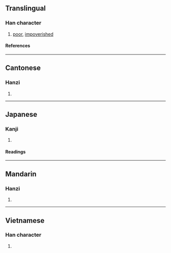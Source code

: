 {{also|𪧘}}
{{character info}}
==Translingual==

===Han character===
{{Han char|rn=40|rad=宀|as=11|sn=14|four=30404|canj=JLLV|ids=⿱宀婁}}

# [[poor]], [[impoverished]]

====References====
{{Han ref|kx=0290.180|dkj=07285|dj=0574.250|hdz=20948.020|uh=5BE0}}

----

==Cantonese==

===Hanzi===
{{yue-hanzi|sim=𪧘|jyut=[[geoi6]], [[lau4]], [[leoi6]]|y=geui6, lau4, leui6}}

# {{rfdef|yue|sort=宀11}}

----

==Japanese==

===Kanji===
{{ja-kanji|grade=|rs=宀11}}

# {{rfdef|ja|sort=宀11}}

====Readings====
{{ja-readings
|goon=く, る
|kanon=く, ろう
|kun=まずしい, やつれる, ちひさい
}}

----

==Mandarin==

===Hanzi===
{{cmn-hanzi|sim=𪧘|pin=[[jù]] ([[ju4]]), [[lóu]] ([[lou2]])|wg=chü<sup>4</sup>, lou<sup>2</sup>}}

# {{rfdef|cmn|sort=宀11}}

----

==Vietnamese==

===Han character===
{{vi-readings|rs=宀11|reading=lũ}}

# {{rfdef|vi|sort=宀11}}